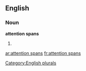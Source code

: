 
==English==

===Noun===
'''attention spans'''

# {{plural of|[[attention span]]}}

[[Category:English plurals]]

[[ar:attention spans]]
[[fr:attention spans]]